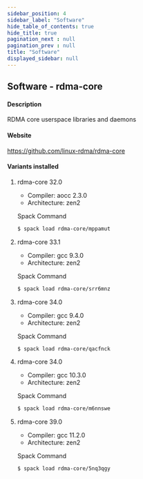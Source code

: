 ```yaml
---
sidebar_position: 4
sidebar_label: "Software"
hide_table_of_contents: true
hide_title: true
pagination_next : null
pagination_prev : null
title: "Software"
displayed_sidebar: null
---
```


## Software - rdma-core


#### Description
RDMA core userspace libraries and daemons

#### Website
https://github.com/linux-rdma/rdma-core

#### Variants installed

1. rdma-core 32.0

    - Compiler: aocc 2.3.0
    - Architecture: zen2

    Spack Command
    ```bash
    $ spack load rdma-core/mppamut
    ```

2. rdma-core 33.1

    - Compiler: gcc 9.3.0
    - Architecture: zen2

    Spack Command
    ```bash
    $ spack load rdma-core/srr6mnz
    ```

3. rdma-core 34.0

    - Compiler: gcc 9.4.0
    - Architecture: zen2

    Spack Command
    ```bash
    $ spack load rdma-core/qacfnck
    ```

4. rdma-core 34.0

    - Compiler: gcc 10.3.0
    - Architecture: zen2

    Spack Command
    ```bash
    $ spack load rdma-core/m6nnswe
    ```

5. rdma-core 39.0

    - Compiler: gcc 11.2.0
    - Architecture: zen2

    Spack Command
    ```bash
    $ spack load rdma-core/5nq3qgy
    ```
